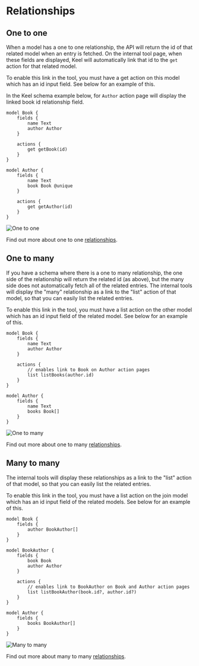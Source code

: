 
# Relationships

## One to one

When a model has a one to one relationship, the API will return the id of that related model when an entry is fetched. 
On the internal tool page, when these fields are displayed, Keel will automatically link that id to the `get` action for that related model.

<Callout type="info" emoji="ℹ️">
  To enable this link in the tool, you must have a get action on this model which has an id input field. See below for an example of this.
</Callout>

In the Keel schema example below, for `Author` action page will display the linked book id relationship field.

```keel
model Book {
    fields {
        name Text
        author Author
    }

    actions {
        get getBook(id)
    }
}

model Author {
    fields {
        name Text
        book Book @unique
    }

    actions {
        get getAuthor(id)
    }
}
```

![One to one](/one-to-one-linked-field.png)

Find out more about one to one [relationships](/models#one-to-one-relationships).

## One to many

If you have a schema where there is a one to many relationship, the one side of the relationship will return the related id (as above), but the many side does not automatically fetch all of the related entries.
The internal tools will display the "many" relationship as a link to the "list" action of that model, so that you can easily list the related entries.

<Callout type="info" emoji="ℹ️">
  To enable this link in the tool, you must have a list action on the other model which has an id input field of the related model. See below for an example of this.
</Callout>

```keel
model Book {
    fields {
        name Text
        author Author
    }

    actions {
        // enables link to Book on Author action pages
        list listBooks(author.id)
    }
}

model Author {
    fields {
        name Text
        books Book[]
    }
}
```

![One to many](/one-to-many-linked-field.png)

Find out more about one to many [relationships](/models#one-to-many-relationships).

## Many to many

The internal tools will display these relationships as a link to the "list" action of that model, so that you can easily list the related entries.

<Callout type="info" emoji="ℹ️">
  To enable this link in the tool, you must have a list action on the join model which has an id input field of the related models. See below for an example of this.
</Callout>

```keel
model Book {
    fields {
        author BookAuthor[]
    }
}

model BookAuthor {
    fields {
        book Book 
        author Author 
    }

    actions {
        // enables link to BookAuthor on Book and Author action pages
        list listBookAuthor(book.id?, author.id?)
    }
}

model Author {
    fields {
        books BookAuthor[]
    }
}
```

![Many to many](/many-to-many-linked-field.png)

Find out more about many to many [relationships](/models#many-to-many-relationships).